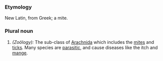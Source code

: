 {{wikipedia}}
===Etymology===
New Latin, from Greek; a mite.
===Plural noun===
#''(Zoölogy):'' The sub-class of [[Arachnida]] which includes the [[mite]]s and [[tick]]s. Many species are [[parasitic]], and cause diseases like the itch and [[mange]].